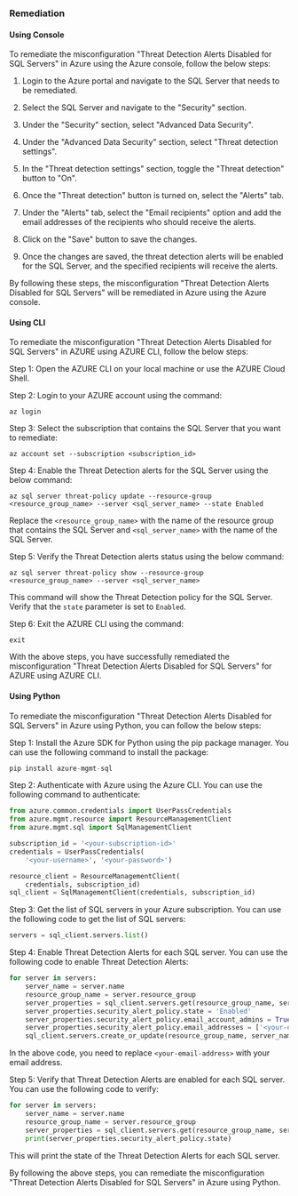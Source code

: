 ### Remediation

#### Using Console

To remediate the misconfiguration "Threat Detection Alerts Disabled for SQL Servers" in Azure using the Azure console, follow the below steps:

1. Login to the Azure portal and navigate to the SQL Server that needs to be remediated.

2. Select the SQL Server and navigate to the "Security" section.

3. Under the "Security" section, select "Advanced Data Security".

4. Under the "Advanced Data Security" section, select "Threat detection settings".

5. In the "Threat detection settings" section, toggle the "Threat detection" button to "On".

6. Once the "Threat detection" button is turned on, select the "Alerts" tab.

7. Under the "Alerts" tab, select the "Email recipients" option and add the email addresses of the recipients who should receive the alerts.

8. Click on the "Save" button to save the changes.

9. Once the changes are saved, the threat detection alerts will be enabled for the SQL Server, and the specified recipients will receive the alerts.

By following these steps, the misconfiguration "Threat Detection Alerts Disabled for SQL Servers" will be remediated in Azure using the Azure console.

#### Using CLI

To remediate the misconfiguration "Threat Detection Alerts Disabled for SQL Servers" in AZURE using AZURE CLI, follow the below steps:

Step 1: Open the AZURE CLI on your local machine or use the AZURE Cloud Shell.

Step 2: Login to your AZURE account using the command:

```
az login
```

Step 3: Select the subscription that contains the SQL Server that you want to remediate:

```
az account set --subscription <subscription_id>
```

Step 4: Enable the Threat Detection alerts for the SQL Server using the below command:

```
az sql server threat-policy update --resource-group <resource_group_name> --server <sql_server_name> --state Enabled
```

Replace the `<resource_group_name>` with the name of the resource group that contains the SQL Server and `<sql_server_name>` with the name of the SQL Server.

Step 5: Verify the Threat Detection alerts status using the below command:

```
az sql server threat-policy show --resource-group <resource_group_name> --server <sql_server_name>
```

This command will show the Threat Detection policy for the SQL Server. Verify that the `state` parameter is set to `Enabled`.

Step 6: Exit the AZURE CLI using the command:

```
exit
```

With the above steps, you have successfully remediated the misconfiguration "Threat Detection Alerts Disabled for SQL Servers" for AZURE using AZURE CLI.

#### Using Python

To remediate the misconfiguration "Threat Detection Alerts Disabled for SQL Servers" in Azure using Python, you can follow the below steps:

Step 1: Install the Azure SDK for Python using the pip package manager. You can use the following command to install the package:

```python
pip install azure-mgmt-sql
```

Step 2: Authenticate with Azure using the Azure CLI. You can use the following command to authenticate:

```python
from azure.common.credentials import UserPassCredentials
from azure.mgmt.resource import ResourceManagementClient
from azure.mgmt.sql import SqlManagementClient

subscription_id = '<your-subscription-id>'
credentials = UserPassCredentials(
    '<your-username>', '<your-password>')

resource_client = ResourceManagementClient(
    credentials, subscription_id)
sql_client = SqlManagementClient(credentials, subscription_id)
```

Step 3: Get the list of SQL servers in your Azure subscription. You can use the following code to get the list of SQL servers:

```python
servers = sql_client.servers.list()
```

Step 4: Enable Threat Detection Alerts for each SQL server. You can use the following code to enable Threat Detection Alerts:

```python
for server in servers:
    server_name = server.name
    resource_group_name = server.resource_group
    server_properties = sql_client.servers.get(resource_group_name, server_name)
    server_properties.security_alert_policy.state = 'Enabled'
    server_properties.security_alert_policy.email_account_admins = True
    server_properties.security_alert_policy.email_addresses = ['<your-email-address>']
    sql_client.servers.create_or_update(resource_group_name, server_name, server_properties)
```

In the above code, you need to replace `<your-email-address>` with your email address.

Step 5: Verify that Threat Detection Alerts are enabled for each SQL server. You can use the following code to verify:

```python
for server in servers:
    server_name = server.name
    resource_group_name = server.resource_group
    server_properties = sql_client.servers.get(resource_group_name, server_name)
    print(server_properties.security_alert_policy.state)
```

This will print the state of the Threat Detection Alerts for each SQL server.

By following the above steps, you can remediate the misconfiguration "Threat Detection Alerts Disabled for SQL Servers" in Azure using Python.

